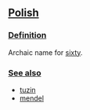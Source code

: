 ==[[Polish]]==
===[[Definition]]===
Archaic name for [[sixty]].

===[[See also]]===
*[[tuzin]]
*[[mendel]]